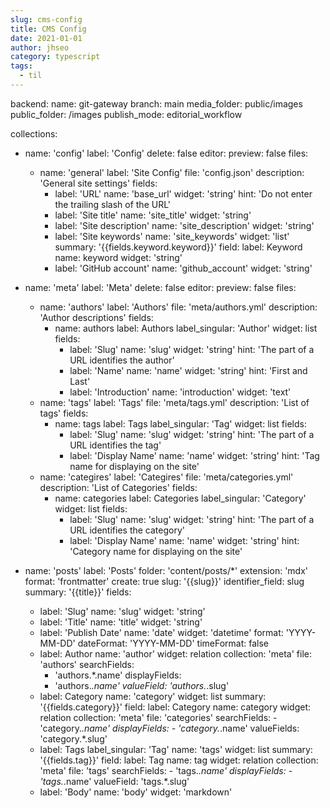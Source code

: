 ```yaml
---
slug: cms-config
title: CMS Config
date: 2021-01-01
author: jhseo
category: typescript
tags:
  - til
---
```


backend:
name: git-gateway
branch: main
media_folder: public/images
public_folder: /images
publish_mode: editorial_workflow

collections:

- name: 'config'
  label: 'Config'
  delete: false
  editor:
  preview: false
  files:

  - name: 'general'
    label: 'Site Config'
    file: 'config.json'
    description: 'General site settings'
    fields:
    - label: 'URL'
      name: 'base_url'
      widget: 'string'
      hint: 'Do not enter the trailing slash of the URL'
    - label: 'Site title'
      name: 'site_title'
      widget: 'string'
    - label: 'Site description'
      name: 'site_description'
      widget: 'string'
    - label: 'Site keywords'
      name: 'site_keywords'
      widget: 'list'
      summary: '{{fields.keyword.keyword}}'
      field:
      label: Keyword
      name: keyword
      widget: 'string'
    - label: 'GitHub account'
      name: 'github_account'
      widget: 'string'

- name: 'meta'
  label: 'Meta'
  delete: false
  editor:
  preview: false
  files:

  - name: 'authors'
    label: 'Authors'
    file: 'meta/authors.yml'
    description: 'Author descriptions'
    fields:
    - name: authors
      label: Authors
      label_singular: 'Author'
      widget: list
      fields:
      - label: 'Slug'
        name: 'slug'
        widget: 'string'
        hint: 'The part of a URL identifies the author'
      - label: 'Name'
        name: 'name'
        widget: 'string'
        hint: 'First and Last'
      - label: 'Introduction'
        name: 'introduction'
        widget: 'text'
  - name: 'tags'
    label: 'Tags'
    file: 'meta/tags.yml'
    description: 'List of tags'
    fields:
    - name: tags
      label: Tags
      label_singular: 'Tag'
      widget: list
      fields:
      - label: 'Slug'
        name: 'slug'
        widget: 'string'
        hint: 'The part of a URL identifies the tag'
      - label: 'Display Name'
        name: 'name'
        widget: 'string'
        hint: 'Tag name for displaying on the site'
  - name: 'categires'
    label: 'Categires'
    file: 'meta/categories.yml'
    description: 'List of Categories'
    fields:
    - name: categories
      label: Categories
      label_singular: 'Category'
      widget: list
      fields:
      - label: 'Slug'
        name: 'slug'
        widget: 'string'
        hint: 'The part of a URL identifies the category'
      - label: 'Display Name'
        name: 'name'
        widget: 'string'
        hint: 'Category name for displaying on the site'

- name: 'posts'
  label: 'Posts'
  folder: 'content/posts/\*'
  extension: 'mdx'
  format: 'frontmatter'
  create: true
  slug: '{{slug}}'
  identifier_field: slug
  summary: '{{title}}'
  fields:
  - label: 'Slug'
    name: 'slug'
    widget: 'string'
  - label: 'Title'
    name: 'title'
    widget: 'string'
  - label: 'Publish Date'
    name: 'date'
    widget: 'datetime'
    format: 'YYYY-MM-DD'
    dateFormat: 'YYYY-MM-DD'
    timeFormat: false
  - label: Author
    name: 'author'
    widget: relation
    collection: 'meta'
    file: 'authors'
    searchFields:
    - 'authors.\*.name'
      displayFields:
    - 'authors._.name'
      valueField: 'authors._.slug'
  - label: Category
    name: 'category'
    widget: list
    summary: '{{fields.category}}'
    field:
    label: Category
    name: category
    widget: relation
    collection: 'meta'
    file: 'categories'
    searchFields: - 'category._.name'
    displayFields: - 'category._.name'
    valueFields: 'category.\*.slug'
  - label: Tags
    label_singular: 'Tag'
    name: 'tags'
    widget: list
    summary: '{{fields.tag}}'
    field:
    label: Tag
    name: tag
    widget: relation
    collection: 'meta'
    file: 'tags'
    searchFields: - 'tags._.name'
    displayFields: - 'tags._.name'
    valueField: 'tags.\*.slug'
  - label: 'Body'
    name: 'body'
    widget: 'markdown'
